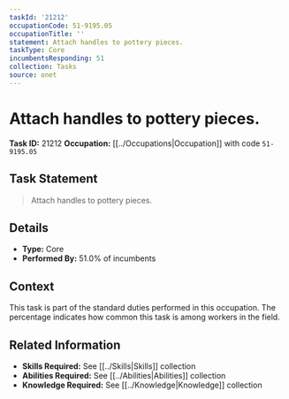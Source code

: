 ```yaml
---
taskId: '21212'
occupationCode: 51-9195.05
occupationTitle: ''
statement: Attach handles to pottery pieces.
taskType: Core
incumbentsResponding: 51
collection: Tasks
source: onet
---
```

# Attach handles to pottery pieces.

**Task ID:** 21212
**Occupation:** [[../Occupations|Occupation]] with code `51-9195.05`

## Task Statement

> Attach handles to pottery pieces.

## Details

- **Type:** Core
- **Performed By:** 51.0% of incumbents

## Context

This task is part of the standard duties performed in this occupation. The percentage indicates how common this task is among workers in the field.

## Related Information

- **Skills Required:** See [[../Skills|Skills]] collection
- **Abilities Required:** See [[../Abilities|Abilities]] collection
- **Knowledge Required:** See [[../Knowledge|Knowledge]] collection
